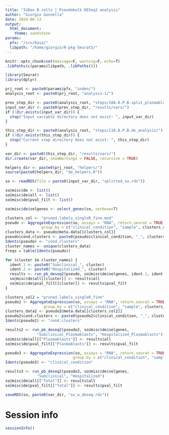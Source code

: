 ```yaml
---
title: "InDen B cells | Pseudobulk DESeq2 analysis"
author: "Giorgio Gonnella"
date: 2024-06-13
output:
  html_document:
    theme: sandstone
params:
  pfx: "/srv/baia/"
  libpath: "/home/giorgio/R-pkg-Seurat5/"
---
```


```r
knitr::opts_chunk$set(message=F, warning=F, echo=T)
.libPaths(c(params$libpath, .libPaths()))

library(Seurat)
library(dplyr)

prj_root <- paste0(params$pfx, "inden/")
analysis_root <- paste0(prj_root, "analysis-1/")

prev_step_dir <- paste0(analysis_root, "steps/108.0.P.B.split_plasmablasts/")
input_var_dir <- paste0(prev_step_dir, "results/vars/")
if (!dir.exists(input_var_dir)) {
  stop("Input variable directory does not exist: ", input_var_dir)
}

this_step_dir <- paste0(analysis_root, "steps/110.0.P.B.de_analysis/")
if (!dir.exists(this_step_dir)) {
  stop("Current step directory does not exist: ", this_step_dir)
}

var_dir <- paste0(this_step_dir, "results/vars/")
dir.create(var_dir, showWarnings = FALSE, recursive = TRUE)

helpers_dir <- paste0(prj_root, "helpers/")
source(paste0(helpers_dir, "de_helpers.R"))
```

```r
so <- readRDS(file = paste0(input_var_dir, "splitted_so.rds"))
```

```r
so@misc$de <- list()
so@misc$de$all <- list()
so@misc$de$pval_filt <- list()
```

```r
so@misc$de$selgenes <- select_genes(so, verbose=T)
```

```r
clusters_col <- "pruned.labels_singleR_fine.mod"
pseudo <- AggregateExpression(so, assays = "RNA", return.seurat = TRUE,
                group.by = c("clinical_condition", "sample", clusters_col))
clusters_data <- pseudo@meta.data[[clusters_col]]
pseudo$cond.clusters <- paste0(pseudo$clinical_condition, "_", clusters_data)
Idents(pseudo) <- "cond.clusters"
cluster_names <- unique(clusters_data)
freqs = table(Idents(pseudo))
```

```r
for (cluster in cluster_names) {
  ident.1 <- paste0("Subclinical_", cluster)
  ident.2 <- paste0("Hospitalized_", cluster)
  results <- run_pb_deseq2(pseudo, so@misc$de$selgenes, ident.1, ident.2, freqs)
  so@misc$de$all[[cluster]] <- results$all
  so@misc$de$pval_filt[[cluster]] <- results$pval_filt
}
```

```r
clusters_col2 = "pruned.labels_singleR_fine"
pseudo2 <- AggregateExpression(so, assays = "RNA", return.seurat = TRUE,
                 group.by = c("clinical_condition", "sample", clusters_col2))
clusters_data2 <- pseudo2@meta.data[[clusters_col2]]
pseudo2$cond.clusters <- paste0(pseudo2$clinical_condition, "_", clusters_data2)
Idents(pseudo2) <- "cond.clusters"
```

```r
results2 <- run_pb_deseq2(pseudo2, so@misc$de$selgenes,
              "Subclinical_Plasmablasts", "Hospitalized_Plasmablasts")
so@misc$de$all[["Plasmablasts"]] <- results$all
so@misc$de$pval_filt[["Plasmablasts"]] <- results$pval_filt
```

```r
pseudo3 <- AggregateExpression(so, assays = "RNA", return.seurat = TRUE,
                              group.by = c("clinical_condition", "sample"))
Idents(pseudo3) <- "clinical_condition"
```

```r
results3 <- run_pb_deseq2(pseudo3, so@misc$de$selgenes,
              "Subclinical", "Hospitalized")
so@misc$de$all[["Total"]] <- results$all
so@misc$de$pval_filt[["Total"]] <- results$pval_filt
```

```r
saveRDS(so, paste0(var_dir, "so_w_deseq.rds"))
```

# Session info

```r
sessionInfo()
```

